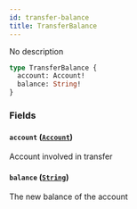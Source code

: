 ```yaml
---
id: transfer-balance
title: TransferBalance
---
```



No description

```graphql
type TransferBalance {
  account: Account!
  balance: String!
}
```


### Fields

#### `account` ([`Account`](/docs/testnet/graphql/objects/account))

Account involved in transfer


#### `balance` ([`String`](/docs/testnet/graphql/scalars/string))

The new balance of the account




